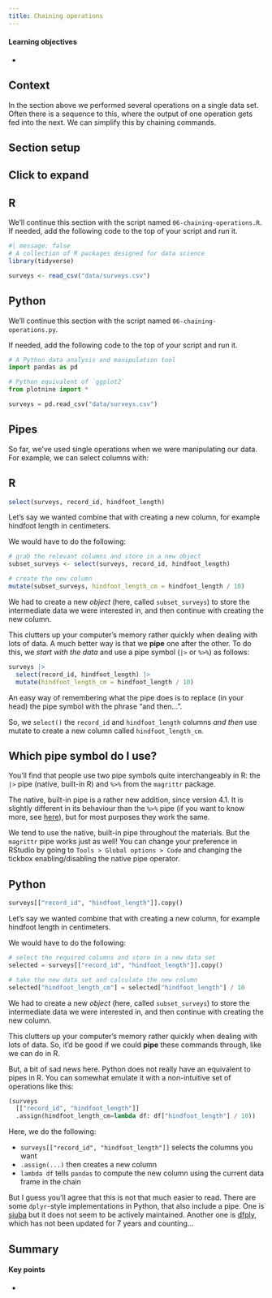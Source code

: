 ```yaml
---
title: Chaining operations
---
```


::: {.callout-tip}
#### Learning objectives

- 
:::

## Context

In the section above we performed several operations on a single data set. Often there is a sequence to this, where the output of one operation gets fed into the next. We can simplify this by chaining commands.

## Section setup {#setup_chaining_operations}

::: {.callout-note collapse="true"}
## Click to expand

::: {.panel-tabset group="language"}
## R

We'll continue this section with the script named `06-chaining-operations.R`. If needed, add the following code to the top of your script and run it.

```r
#| message: false
# A collection of R packages designed for data science
library(tidyverse)

surveys <- read_csv("data/surveys.csv")
```

## Python

We'll continue this section with the script named `06-chaining-operations.py`.

If needed, add the following code to the top of your script and run it.

```python
# A Python data analysis and manipulation tool
import pandas as pd

# Python equivalent of `ggplot2`
from plotnine import *

surveys = pd.read_csv("data/surveys.csv")
```

:::
:::

## Pipes

So far, we've used single operations when we were manipulating our data. For example, we can select columns with:

::: {.panel-tabset group="language"}
## R

```r
select(surveys, record_id, hindfoot_length)
```

Let's say we wanted combine that with creating a new column, for example hindfoot length in centimeters.

We would have to do the following:

```r
# grab the relevant columns and store in a new object
subset_surveys <- select(surveys, record_id, hindfoot_length)

# create the new column
mutate(subset_surveys, hindfoot_length_cm = hindfoot_length / 10)
```

We had to create a new *object* (here, called `subset_surveys`) to store the intermediate data we were interested in, and then continue with creating the new column.

This clutters up your computer's memory rather quickly when dealing with lots of data. A much better way is that we **pipe** one after the other. To do this, we *start with the data* and use a pipe symbol (`|>` or `%>%`) as follows:

```r
surveys |> 
  select(record_id, hindfoot_length) |>
  mutate(hindfoot_length_cm = hindfoot_length / 10)
```

An easy way of remembering what the pipe does is to replace (in your head) the pipe symbol with the phrase "and then...".

So, we `select()` the `record_id` and `hindfoot_length` columns *and then* use mutate to create a new column called `hindfoot_length_cm`.

::: {.callout-note}
## Which pipe symbol do I use?

You'll find that people use two pipe symbols quite interchangeably in R: the `|>` pipe (native, built-in R) and `%>%` from the `magrittr` package.

The native, built-in pipe is a rather new addition, since version 4.1. It is slightly different in its behaviour than the `%>%` pipe (if you want to know more, see [here](https://ivelasq.rbind.io/blog/understanding-the-r-pipe/#:~:text=A%20while%20back%2C%20I%20wrote,available%20since%20R%20version%204.1.)), but for most purposes they work the same.

We tend to use the native, built-in pipe throughout the materials. But the `magrittr` pipe works just as well! You can change your preference in RStudio by going to `Tools > Global options > Code` and changing the tickbox enabling/disabling the native pipe operator.

:::

## Python

```python
surveys[["record_id", "hindfoot_length"]].copy()
```

Let's say we wanted combine that with creating a new column, for example hindfoot length in centimeters.

We would have to do the following:

```python
# select the required columns and store in a new data set
selected = surveys[["record_id", "hindfoot_length"]].copy()

# take the new data set and calculate the new column
selected["hindfoot_length_cm"] = selected["hindfoot_length"] / 10

```

We had to create a new *object* (here, called `subset_surveys`) to store the intermediate data we were interested in, and then continue with creating the new column.

This clutters up your computer's memory rather quickly when dealing with lots of data. So, it'd be good if we could **pipe** these commands through, like we can do in R.

But, a bit of sad news here. Python does not really have an equivalent to pipes in R. You can somewhat emulate it with a non-intuitive set of operations like this:

```python
(surveys
  [["record_id", "hindfoot_length"]]
  .assign(hindfoot_length_cm=lambda df: df["hindfoot_length"] / 10))
```

Here, we do the following:

* `surveys[["record_id", "hindfoot_length"]]` selects the columns you want
* `.assign(...)` then creates a new column
* `lambda df` tells `pandas` to compute the new column using the current data frame in the chain

But I guess you'll agree that this is not that much easier to read. There are some `dplyr`-style implementations in Python, that also include a pipe. One is [siuba](https://github.com/machow/siuba) but it does not seem to be actively maintained. Another one is [dfply](https://github.com/kieferk/dfply), which has not been updated for 7 years and counting...
:::


## Summary

::: {.callout-tip}
#### Key points

- 
:::
